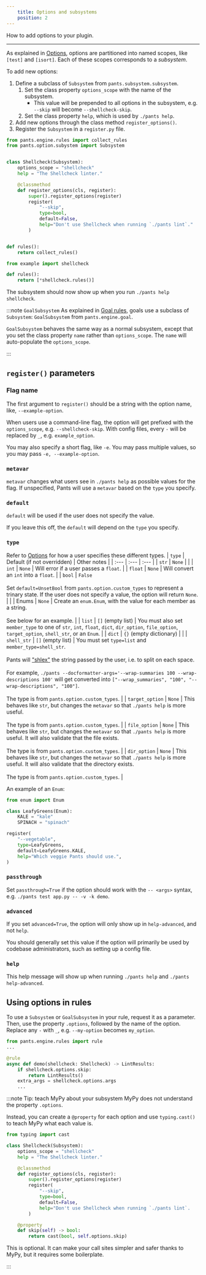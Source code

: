```yaml
---
    title: Options and subsystems
    position: 2
---
```


How to add options to your plugin.

---

As explained in [Options](../../using-pants/concepts/options.mdx), options are partitioned into named scopes, like `[test]` and `[isort]`. Each of these scopes corresponds to a _subsystem_.

To add new options:

1. Define a subclass of `Subsystem` from `pants.subsystem.subsystem`.
   1. Set the class property `options_scope` with the name of the subsystem.
      - This value will be prepended to all options in the subsystem, e.g. `--skip` will become `--shellcheck-skip`.
   1. Set the class property `help`, which is used by `./pants help`.
2. Add new options through the class method `register_options()`.
3. Register the `Subsystem` in a `register.py` file.

```python title="tab={"label":"pants-plugins/example/shellcheck.py"}"
from pants.engine.rules import collect_rules
from pants.option.subystem import Subsystem


class Shellcheck(Subsystem):
    options_scope = "shellcheck"
    help = "The Shellcheck linter."

    @classmethod
    def register_options(cls, register):
        super().register_options(register)
        register(
            "--skip",
            type=bool,
            default=False,
            help="Don't use Shellcheck when running `./pants lint`."
        )


def rules():
    return collect_rules()
```

```python title="tab={"label":"pants-plugins/example/register.py"}"
from example import shellcheck

def rules():
    return [*shellcheck.rules()]
```

The subsystem should now show up when you run `./pants help shellcheck`.

:::note `GoalSubsystem`
As explained in [Goal rules](./goal-rules.mdx), goals use a subclass of `Subsystem`: `GoalSubsystem` from `pants.engine.goal`.

`GoalSubsystem` behaves the same way as a normal subsystem, except that you set the class property `name` rather than `options_scope`. The `name` will auto-populate the `options_scope`.

:::

## `register()` parameters

### Flag name

The first argument to `register()` should be a string with the option name, like, `--example-option`.

When users use a command-line flag, the option will get prefixed with the `options_scope`, e.g. `--shellcheck-skip`. With config files, every `-` will be replaced by `_`, e.g. `example_option`.

You may also specify a short flag, like `-e`. You may pass multiple values, so you may pass `-e, --example-option`.

### `metavar`

`metavar` changes what users see in `./pants help` as possible values for the flag. If unspecified, Pants will use a `metavar` based on the `type` you specify.

### `default`

`default` will be used if the user does not specify the value.

If you leave this off, the `default` will depend on the `type` you specify.

### `type`

Refer to [Options](../../using-pants/concepts/options.mdx#option-types) for how a user specifies these different types.
| `type` | Default (if not overridden) | Other notes |
| :--- | :--- | :--- |
| `str` | `None` | |
| `int` | `None` | Will error if a user passes a `float`. |
| `float` | `None` | Will convert an `int` into a `float`. |
| `bool` | `False` <br/><br/>Set `default=UnsetBool` from `pants.option.custom_types` to represent a trinary state. If the user does not specify a value, the option will return `None`. | |
| Enums | `None` | Create an `enum.Enum`, with the value for each member as a string.<br/><br/>See below for an example. |
| `list` | `[]` (empty list) | You must also set `member_type` to one of `str`, `int`, `float`, `dict`, `dir_option`, `file_option`, `target_option`, `shell_str`, or an `Enum`. |
| `dict` | `{}` (empty dictionary) | |
| `shell_str` | `[]` (empty list) | You must set `type=list` and `member_type=shell_str`.<br/><br/>Pants will ["shlex"](https://docs.python.org/3/library/shlex.html) the string passed by the user, i.e. to split on each space.<br/><br/>For example, `./pants --docformatter-args='--wrap-summaries 100 --wrap-descriptions 100'` will get converted into `["--wrap_summaries", "100", "--wrap-descriptions", "100"]`.<br/><br/>The type is from `pants.option.custom_types`. |
| `target_option` | `None` | This behaves like `str`, but changes the `metavar` so that `./pants help` is more useful.<br/><br/>The type is from `pants.option.custom_types`. |
| `file_option` | `None` | This behaves like `str`, but changes the `metavar` so that `./pants help` is more useful. It will also validate that the file exists.<br/><br/>The type is from `pants.option.custom_types`. |
| `dir_option` | `None` | This behaves like `str`, but changes the `metavar` so that `./pants help` is more useful. It will also validate that the directory exists.<br/><br/>The type is from `pants.option.custom_types`. |

An example of an `Enum`:

```python
from enum import Enum

class LeafyGreens(Enum):
    KALE = "kale"
    SPINACH = "spinach"

register(
    "--vegetable",
    type=LeafyGreens,
    default=LeafyGreens.KALE,
    help="Which veggie Pants should use.",
)
```

### `passthrough`

Set `passthrough=True` if the option should work with the `-- <args>` syntax, e.g. `./pants test app.py -- -v -k demo`.

### `advanced`

If you set `advanced=True`, the option will only show up in `help-advanced`, and not `help`.

You should generally set this value if the option will primarily be used by codebase administrators, such as setting up a config file.

### `help`

This help message will show up when running `./pants help` and `./pants help-advanced`.

## Using options in rules

To use a `Subsystem` or `GoalSubsystem` in your rule, request it as a parameter. Then, use the property `.options`, followed by the name of the option. Replace any `-` with `_`, e.g. `--my-option` becomes `my_option`.

```python
from pants.engine.rules import rule
...

@rule
async def demo(shellcheck: Shellcheck) -> LintResults:
    if shellcheck.options.skip:
        return LintResults()
    extra_args = shellcheck.options.args
    ...
```

:::note Tip: teach MyPy about your subsystem
MyPy does not understand the property `.options`.

Instead, you can create a `@property` for each option and use `typing.cast()` to teach MyPy what each value is.

```python
from typing import cast

class Shellcheck(Subsystem):
    options_scope = "shellcheck"
    help = "The Shellcheck linter."

    @classmethod
    def register_options(cls, register):
        super().register_options(register)
        register(
            "--skip",
            type=bool,
            default=False,
            help="Don't use Shellcheck when running `./pants lint`.
        )

    @property
    def skip(self) -> bool:
        return cast(bool, self.options.skip)
```

This is optional. It can make your call sites simpler and safer thanks to MyPy, but it requires some boilerplate.

:::
